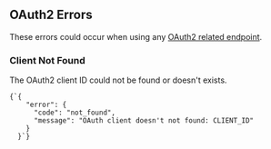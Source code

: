 
## OAuth2 Errors

These errors could occur when using any [OAuth2 related endpoint](#endpoints/oauth2).

### Client Not Found
The OAuth2 client ID could not be found or doesn't exists.

<Example>
  <Code>{`{
    "error": {
      "code": "not_found",
      "message": "OAuth client doesn't not found: CLIENT_ID"
    }
  }`}</Code>
</Example>

